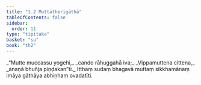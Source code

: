 ```yaml
---
title: "1.2 Muttātherīgāthā"
tableOfContents: false
sidebar:
  order: 11
type: "tipitaka"
basket: "su"
book: "th2"
---
```



<DynamicBreadcrumb />

<Division number="2" book="th2">

<Paragraph number="4" type="verses" book="th2">
_“Mutte muccassu yogehi,_  
_cando rāhuggahā iva;_  
_Vippamuttena cittena,_  
_anaṇā bhuñja piṇḍakan”ti._  

</Paragraph>

<Paragraph number="5" book="th2">
Itthaṃ sudaṃ bhagavā muttaṃ sikkhamānaṃ imāya gāthāya abhiṇhaṃ ovadatīti.
</Paragraph>
</Division>